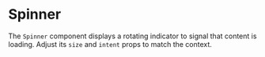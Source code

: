 
<Meta title="Atoms/Spinner" of={Spinner} />

# Spinner

The `Spinner` component displays a rotating indicator to signal that content is loading. Adjust its `size` and `intent` props to match the context.

<Canvas>
  <Story name="Examples">
    <div className="flex items-center space-x-4">
      <Spinner />
      <Spinner size="sm" intent="secondary" />
      <Spinner size="md" intent="tertiary" />
      <Spinner size="md" intent="quaternary" />
      <Spinner size="md" intent="success" />
      <Spinner size="lg" intent="destructive" />
    </div>
  </Story>
</Canvas>

<ArgsTable of={Spinner} />
